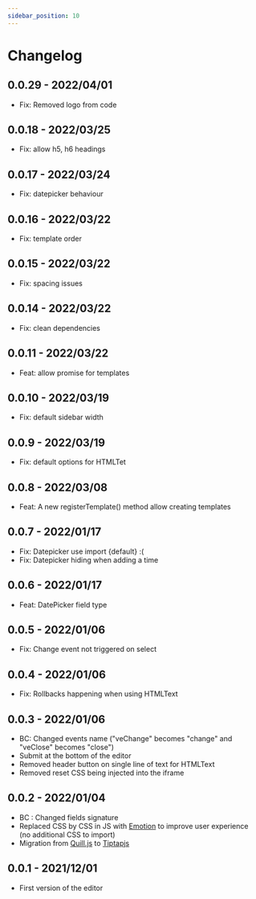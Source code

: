 ```yaml
---
sidebar_position: 10
---
```


# Changelog

## 0.0.29 - 2022/04/01

- Fix: Removed logo from code

## 0.0.18 - 2022/03/25

- Fix: allow h5, h6 headings

## 0.0.17 - 2022/03/24

- Fix: datepicker behaviour

## 0.0.16 - 2022/03/22

- Fix: template order

## 0.0.15 - 2022/03/22

- Fix: spacing issues

## 0.0.14 - 2022/03/22

- Fix: clean dependencies

## 0.0.11 - 2022/03/22

- Feat: allow promise for templates

## 0.0.10 - 2022/03/19

- Fix: default sidebar width

## 0.0.9 - 2022/03/19

- Fix: default options for HTMLTet

## 0.0.8 - 2022/03/08

- Feat: A new registerTemplate() method allow creating templates

## 0.0.7 - 2022/01/17

- Fix: Datepicker use import {default} :(
- Fix: Datepicker hiding when adding a time

## 0.0.6 - 2022/01/17

- Feat: DatePicker field type

## 0.0.5 - 2022/01/06

- Fix: Change event not triggered on select

## 0.0.4 - 2022/01/06

- Fix: Rollbacks happening when using HTMLText

## 0.0.3 - 2022/01/06

- BC: Changed events name ("veChange" becomes "change" and "veClose" becomes "close")
- Submit at the bottom of the editor
- Removed header button on single line of text for HTMLText
- Removed reset CSS being injected into the iframe

## 0.0.2 - 2022/01/04

- BC : Changed fields signature
- Replaced CSS by CSS in JS with [Emotion](https://emotion.sh/docs/introduction) to improve user experience (no additional CSS to import)
- Migration from [Quill.js](https://quilljs.com/) to [Tiptapjs](https://tiptap.dev/)

## 0.0.1 - 2021/12/01

- First version of the editor
